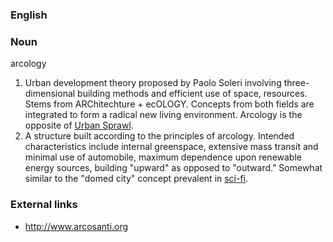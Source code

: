 ===English===

===Noun===
;arcology
#Urban development theory proposed by Paolo Soleri involving three-dimensional building methods and efficient use of space, resources. Stems from ARChitechture + ecOLOGY. Concepts from both fields are integrated to form a radical new living environment. Arcology is the opposite of [[Urban Sprawl]].
#A structure built according to the principles of arcology. Intended characteristics include internal greenspace, extensive mass transit and minimal use of automobile, maximum dependence upon renewable energy sources, building "upward" as opposed to "outward." Somewhat similar to the "domed city" concept prevalent in [[sci-fi]].

===External links===
*[http://www.arcosanti.org http://www.arcosanti.org]